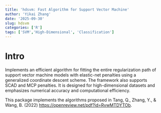 ---
title: 'hdsvm: Fast Algorithm for Support Vector Machine'
author: 'Yikai Zhang'
date: '2025-09-30'
slug: hdsvm
categories: ['R']
tags: ['SVM','High-Dimensional', 'Classification']
---

# Intro

Implements an efficient algorithm for fitting the entire regularization path of support vector machine models with elastic-net penalties using a generalized coordinate descent scheme. The framework also supports SCAD and MCP penalties. It is designed for high-dimensional datasets and emphasizes numerical accuracy and computational efficiency. 

This package implements the algorithms proposed in Tang, Q., Zhang, Y., & Wang, B. (2022) <https://openreview.net/pdf?id=RvwMTDYTOb>.